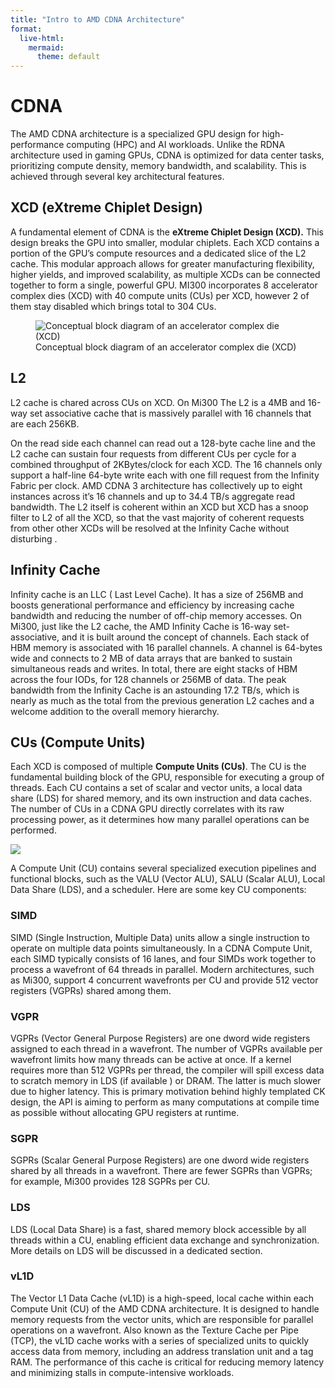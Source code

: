 ---
title: "Intro to AMD CDNA Architecture"
format:
  live-html:
    mermaid:
      theme: default
---

# CDNA

The AMD CDNA architecture is a specialized GPU design for high-performance 
computing (HPC) and AI workloads. Unlike the RDNA architecture used in 
gaming GPUs, CDNA is optimized for data center tasks, prioritizing compute 
density, memory bandwidth, and scalability. This is achieved through several 
key architectural features.

## XCD (eXtreme Chiplet Design)

A fundamental element of CDNA is the **eXtreme Chiplet Design (XCD).**
This design breaks the GPU into smaller, modular chiplets. 
Each XCD contains a portion of the GPU's compute resources and a dedicated 
slice of the L2 cache. This modular approach allows for greater manufacturing 
flexibility, higher yields, and improved scalability, as multiple XCDs can be 
connected together to form a single, powerful GPU. 
MI300 incorporates 8 accelerator complex dies (XCD)  with 40 compute units (CUs)
per XCD, however 2 of them stay disabled which brings total to 304 CUs.

![Conceptual block diagram of an accelerator complex die (XCD)](01-xcd.png)

## L2
L2 cache is chared across CUs on XCD.
On Mi300 The L2 is a 4MB and 16-way set associative cache that is massively parallel with 16 channels that are each
256KB. 

On the read side each channel can read out a 128-byte cache line and the L2
cache can sustain four requests from different CUs per cycle for a combined throughput of 2KBytes/clock for
each XCD. The 16 channels only support a half-line 64-byte write each with one fill request from the Infinity
Fabric per clock. AMD CDNA 3 architecture has collectively up to eight instances across it's 16 channels
 and up to 34.4 TB/s aggregate read bandwidth.  The L2 itself is coherent
within an XCD but XCD has a snoop filter to  L2 of all the XCD, so that the vast
majority of coherent requests from other other XCDs will be resolved at the Infinity Cache without disturbing .

## Infinity Cache
Infinity cache is an LLC ( Last Level Cache). It has a size of 256MB and boosts 
generational performance and efficiency by increasing cache bandwidth and reducing 
the number of off-chip memory accesses. 
On Mi300, just like the L2 cache, the AMD Infinity Cache is 16-way set-associative, and it is 
built around the concept of channels. 
Each stack of HBM memory is associated with 16 parallel channels. 
A channel is 64-bytes wide and connects to 2 MB of data arrays that are banked 
to sustain simultaneous reads and writes. In total, there are
eight stacks of HBM across the four IODs, for 128 channels or 256MB of data. 
The peak bandwidth from the
Infinity Cache is an astounding 17.2 TB/s, which is nearly as much as the total
 from the previous generation L2 caches and a welcome addition to the overall memory hierarchy.

## CUs (Compute Units)
Each XCD is composed of multiple **Compute Units (CUs)**. 
The CU is the fundamental building block of the GPU, responsible for 
executing a group of threads. Each CU contains a set of scalar and vector units,
a local data share (LDS) for shared memory, and its own instruction and 
data caches. The number of CUs in a CDNA GPU directly correlates with its raw
processing power, as it determines how many parallel operations can be performed.

![](https://rocm.docs.amd.com/projects/rocprofiler-compute/en/latest/_images/gcn_compute_unit.png)

A Compute Unit (CU) contains several specialized execution pipelines and functional blocks, 
such as the VALU (Vector ALU), SALU (Scalar ALU), Local Data Share (LDS),
 and a scheduler. Here are some key CU components:

### SIMD
SIMD (Single Instruction, Multiple Data) units allow a single instruction to operate on multiple data points simultaneously.
 In a CDNA Compute Unit, each SIMD typically consists of 16 lanes, and four SIMDs work together to process a wavefront of 64 threads 
 in parallel. Modern architectures, such as Mi300, support 4 concurrent wavefronts per CU and provide 512 vector registers (VGPRs) shared among them.

### VGPR
VGPRs (Vector General Purpose Registers) are one dword wide registers assigned to each thread in a wavefront. 
The number of VGPRs available per wavefront limits how many threads can be active at once. If a kernel requires more than 512 VGPRs per thread,
 the compiler will spill excess data to scratch memory in LDS (if available ) or DRAM. The latter is much slower due to higher latency.
 This is primary motivation behind highly templated CK design, the API is aiming to perform as many computations 
 at compile time as possible without allocating  GPU registers at runtime.

### SGPR
SGPRs (Scalar General Purpose Registers) are one dword wide registers shared by all threads in a wavefront. 
There are fewer SGPRs than VGPRs; for example, Mi300 provides 128 SGPRs per CU.

### LDS
LDS (Local Data Share) is a fast, shared memory block accessible by all threads within a CU, enabling efficient 
data exchange and synchronization. More details on LDS will be discussed in a dedicated section.

### vL1D
The Vector L1 Data Cache (vL1D) is a high-speed, local cache within each Compute Unit (CU) of the AMD CDNA architecture. 
It is designed to handle memory requests from the vector units, which are responsible for parallel operations on a wavefront. 
Also known as the Texture Cache per Pipe (TCP), the vL1D cache works with a series of specialized units to quickly access 
data from memory, including an address translation unit and a tag RAM. The performance of this cache is critical for reducing
memory latency and minimizing stalls in compute-intensive workloads.